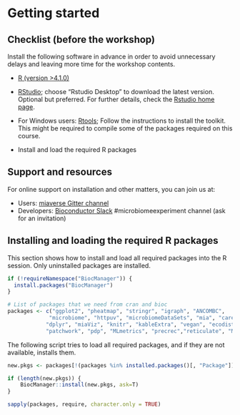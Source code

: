 
# Getting started


## Checklist (before the workshop)

Install the following software in advance in order to avoid
unnecessary delays and leaving more time for the workshop contents.


* [R (version >4.1.0)](https://www.r-project.org/) 

* [RStudio](https://www.rstudio.com/products/rstudio/download/);
  choose "Rstudio Desktop" to download the latest version. Optional
  but preferred. For further details, check the [Rstudio home
  page](https://www.rstudio.com/).
  
* For Windows users: [Rtools](https://cran.r-project.org/bin/windows/Rtools/rtools40.html);
  Follow the instructions to install the toolkit. This might be required to compile some of the 
  packages required on this course.

* Install and load the required R packages


## Support and resources


For online support on installation and other matters, you can join us at:

 * Users: [miaverse Gitter channel](https://gitter.im/microbiome/miaverse?utm_source=badge&utm_medium=badge&utm_campaign=pr-badge&utm_content=badge)
 * Developers: [Bioconductor Slack](https://bioc-community.herokuapp.com) #microbiomeexperiment channel (ask for an invitation)



## Installing and loading the required R packages

This section shows how to install and load all required packages into
the R session. Only uninstalled packages are installed.

```r

if (!requireNamespace("BiocManager")) {
  install.packages("BiocManager")
}

# List of packages that we need from cran and bioc 
packages <- c("ggplot2", "pheatmap", "stringr", "igraph", "ANCOMBC",
             "microbiome", "httpuv", "microbiomeDataSets", "mia", "caret", "ranger",
            "dplyr", "miaViz", "knitr", "kableExtra", "vegan", "ecodist", "biclust",
            "patchwork", "pdp", "MLmetrics", "precrec","reticulate", "MOFA2")

```
 
The following script tries to load all required packages, and if they are not available, installs them.
```r
new.pkgs <- packages[!(packages %in% installed.packages()[, "Package"])]

if (length(new.pkgs)) {
    BiocManager::install(new.pkgs, ask=T)
}

sapply(packages, require, character.only = TRUE)
```
